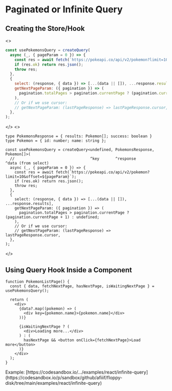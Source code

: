 

# Paginated or Infinite Query

## Creating the Store/Hook

<JsOrTs className="pt-5 -mb-3 justify-end">
<>

```jsx
const usePokemonsQuery = createQuery(
  async (_, { pageParam = 0 }) => {
    const res = await fetch(`https://pokeapi.co/api/v2/pokemon?limit=10&offset=${pageParam}`);
    if (res.ok) return res.json();
    throw res;
  },
  {
    select: (response, { data }) => [...(data || []), ...response.results],
    getNextPageParam: ({ pagination }) => (
      pagination.totalPages > pagination.currentPage ? (pagination.currentPage + 1) : undefined;
    ),
    // Or if we use cursor:
    // getNextPageParam: (lastPageResponse) => lastPageResponse.cursor,
  },
);
```

</>
<>

```tsx
type PokemonsResponse = { results: Pokemon[]; success: boolean }
type Pokemon = { id: number; name: string };

const usePokemonsQuery = createQuery<undefined, PokemonsResponse, Pokemon[]>(
  //                                 ^key       ^response         ^data (from select)
  async (_, { pageParam = 0 }) => {
    const res = await fetch(`https://pokeapi.co/api/v2/pokemon?limit=10&offset=${pageParam}`);
    if (res.ok) return res.json();
    throw res;
  },
  {
    select: (response, { data }) => [...(data || []), ...response.results],
    getNextPageParam: ({ pagination }) => (
      pagination.totalPages > pagination.currentPage ? (pagination.currentPage + 1) : undefined;
    ),
    // Or if we use cursor:
    // getNextPageParam: (lastPageResponse) => lastPageResponse.cursor,
  },
);
```

</>
</JsOrTs>

## Using Query Hook Inside a Component

```tsx
function PokemonListPage() {
  const { data, fetchNextPage, hasNextPage, isWaitingNextPage } = usePokemonsQuery();

  return (
    <div>
      {data?.map((pokemon) => (
        <div key={pokemon.name}>{pokemon.name}</div>
      ))}

      {isWaitingNextPage ? (
        <div>Loading more...</div>
      ) : (
        hasNextPage && <button onClick={fetchNextPage}>Load more</button>
      )}
    </div>
  );
}
```

<Callout type="info" emoji="ℹ️">
Example: [https://codesandbox.io/.../examples/react/infinite-query](https://codesandbox.io/p/sandbox/github/afiiif/floppy-disk/tree/main/examples/react/infinite-query)
</Callout>
